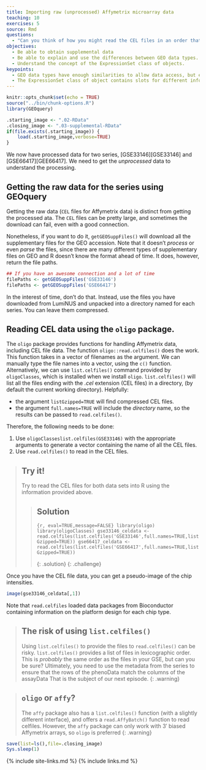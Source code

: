 ```yaml
---
title: Importing raw (unprocessed) Affymetrix microarray data
teaching: 10
exercises: 5
source: Rmd
questions:
  - "Can you think of how you might read the CEL files in an order that is guaranteed to match the  desired order?"
objectives:
  - Be able to obtain supplemental data
  - Be able to explain and use the differences between GEO data types.
  - Understand the concept of the ExpressionSet class of objects.
keypoints: 
  - GEO data types have enough similarities to allow data access, but enough differences to require specific type-specific steps.
  - The ExpressionSet class of object contains slots for different information associated  with a microarray experiment. 
---
```


```r
knitr::opts_chunk$set(echo = TRUE)
source("../bin/chunk-options.R")
library(GEOquery)

.starting_image <- ".02-RData"
.closing_image <- ".03-supplemental-RData"
if(file.exists(.starting_image)) {
    load(.starting_image,verbose=TRUE)
}
```

We now have processed data for two series, [GSE33146][GSE33146] and [GSE66417][GEE66417]. We need to get the _unprocessed_ data to understand the processing.

## Getting the raw data for the series using GEOquery

Getting the raw data (`CEL` files for Affymetrix data) is distinct from getting the processed ata. The `CEL` files can be pretty large, and sometimes the download can fail, even with a good connection.

Nonetheless, if you want to do it, `getGEOSuppFiles()` will download all the
supplementary files for the GEO accession. Note that it doesn't *process* or even *parse* the files,
since there are many different types of supplementary files on GEO and R doesn't know the format ahead of time. It does, however, return the file paths.

```r
## If you have an awesome connection and a lot of time
filePaths <- getGEOSuppFiles('GSE33146')
filePaths <- getGEOSuppFiles('GSE66417')
```

In the interest of time, don't do that. Instead, use the files you have downloaded from LumiNUS and
unpacked into a directory named for each series. You can leave them compressed.

## Reading CEL data using the `oligo` package.

The `oligo` package provides functions for handling Affymetrix data,
including CEL file data. The function `oligo::read.celfiles()` does
the work. This function takes in a vector of filenames as the
argument. We can manually type the file names into a vector, using the
`c()` function. Alternatively, we can use `list.celfiles()` command
provided by `oligoClasses`, which is installed when we install `oligo`.  `list.celfiles()` will list all the files
ending with the *.cel* extension (CEL files) in a directory, (by
default the current working directory). Helpfully:

- the argument `listGzipped=TRUE` will find compressed CEL files.
- the argument `full.names=TRUE` will include the _directory_ name, so the results can be passed to `read.celfiles()`. 

Therefore, the following needs to be done: 

1. Use `oligoClasseslist.celfiles(GSE33146)` with the appropriate arguments to generate a vector containing the name of all the CEL files.
2. Use `read.celfiles()` to read in the CEL files.

> ## Try it! 
>
> Try to read the CEL files for both data sets into R using the information provided above. 
>
> > ## Solution
> >
> > ```{r, eval=TRUE,message=FALSE}
> > library(oligo)
> > library(oligoClasses)
> > gse33146_celdata <- read.celfiles(list.celfiles('GSE33146',full.names=TRUE,listGzipped=TRUE))
> > gse66417_celdata <- read.celfiles(list.celfiles('GSE66417',full.names=TRUE,listGzipped=TRUE))
> > ```
> >
> {: .solution}
{: .challenge}


Once you have the CEL file data, you can get a pseudo-image of the chip intensities.

```r
image(gse33146_celdata[,1])
```

Note that `read.celfiles` loaded data packages from Bioconductor containing information on the platform design for each chip type.

> ## The risk of using  `list.celfiles()`
>
> Using `list.celfiles()` to provide the files to `read.celfiles()` can be risky.
> `list.celfiles()` provides a list of files in lexicographic order. This is *probably* the same
> order as the files in your GSE, but can you be sure? Ultimately, you need to use the metadata
> from the series to ensure that the rows of the phenoData match the columns of the assayData
> That is the subject of our next episode.
{: .warning}

> ## `oligo` or `affy`?
>
> The `affy` package also has a `list.celfiles()` function (with a
> slightly different interface), and offers a `read.AffyBatch()`
> function to read celfiles. However, the `affy` package can only work
> with 3′ biased Affymetrix arrays, so `oligo` is preferred
{: .warning}

```r
save(list=ls(),file=.closing_image)
Sys.sleep(1)
```
	
{% include site-links.md %} 
{% include links.md %} 
